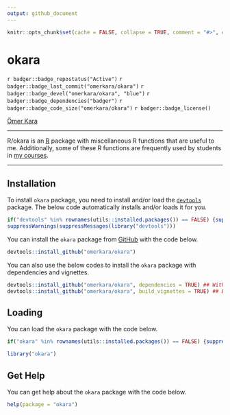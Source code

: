 ```yaml
---
output: github_document
---
```


<!-- README.md is generated from README.Rmd. Please edit that file -->

```r
knitr::opts_chunk$set(cache = FALSE, collapse = TRUE, comment = "#>", echo = TRUE, engine = "R", error = FALSE, eval = TRUE, fig.path = "man/figures/README-", fig.align = "center", fig.height = 5, fig.width = 7, out.width = "100%", highlight = TRUE, include = TRUE, message = TRUE, prompt = FALSE, purl = TRUE, results = "markup", rows.print = 5, strip.white = TRUE, tidy = FALSE, tidy.opts = list(width.cutoff = 80), warning = TRUE)
```

# okara
<!-- badges: start -->
`r badger::badge_repostatus("Active")`
`r badger::badge_last_commit("omerkara/okara")`
`r badger::badge_devel("omerkara/okara", "blue")`
`r badger::badge_dependencies("badger")`
`r badger::badge_code_size("omerkara/okara")`
`r badger::badge_license()`
<!-- [![star this repo](https://githubbadges.com/star.svg?user=omerkara&repo=okara&style=default)](https://github.com/omerkara/okara) -->
<!-- [![fork this repo](https://githubbadges.com/fork.svg?user=omerkara&repo=okara&style=default)](https://github.com/omerkara/okara/fork) -->
<!-- badges: end -->

[Ömer Kara](https://omerkara.netlify.app/)

---

R/okara is an [R](https://www.r-project.org/) package with miscellaneous R functions that are useful to me. Additionally, some of these R functions are frequently used by students in [my courses](https://akademiekonometri.netlify.app/courses/).

---

## Installation
To install `okara` package, you need to install and/or load the [`devtools`](https://devtools.r-lib.org//index.html) package. The below code automatically installs and/or loads it for you.
``` r
if("devtools" %in% rownames(utils::installed.packages()) == FALSE) {suppressWarnings(suppressMessages(install.packages("devtools")))}
suppressWarnings(suppressMessages(library("devtools")))
```

You can install the `okara` package from [GitHub](https://github.com/omerkara/okara) with the code below.
``` r
devtools::install_github("omerkara/okara")
```

You can also use the below codes to install the `okara` package with dependencies and vignettes.
``` r
devtools::install_github("omerkara/okara", dependencies = TRUE) ## With dependencies.
devtools::install_github("omerkara/okara", build_vignettes = TRUE) ## Builds the vignette on the fly.
```

## Loading
You can load the `okara` package with the code below.
``` r
if("okara" %in% rownames(utils::installed.packages()) == FALSE) {suppressWarnings(suppressMessages(devtools::install_github("omerkara/okara", force = FALSE)))}
```
``` r
library("okara")
```

## Get Help
You can get help about the `okara` package with the code below.
``` r
help(package = "okara")
```
